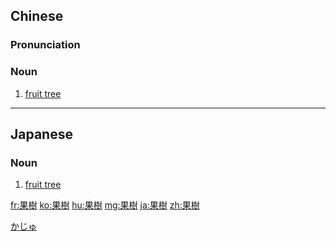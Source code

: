 {{also|果树}}
==Chinese==
{{zh-forms|s=果树}}

===Pronunciation===
{{zh-pron
|m=guǒshù
|c=gwo2 syu6
|h=pfs=kó-su
|mn=kó-chhiū
|cat=n
}}

===Noun===
{{zh-noun}}

# [[fruit tree]]

----

==Japanese==
{{ja-kanjitab|か|じゅ|yomi=o}}

===Noun===
{{ja-noun|かじゅ}}

# [[fruit tree]]

[[Category:ja:Trees|かじゅ]]

[[fr:果樹]]
[[ko:果樹]]
[[hu:果樹]]
[[mg:果樹]]
[[ja:果樹]]
[[zh:果樹]]